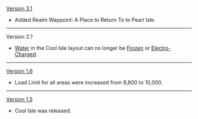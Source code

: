 {{Change History/Header}}
[[Version 3.1]]
* Added Realm Waypoint: A Place to Return To to Pearl Isle.
----
Version 2.?
* [[Water]] in the Cool Isle layout can no longer be [[Frozen]] or [[Electro-Charged]].
----
[[Version 1.6]]
*Load Limit for all areas were increased from 8,800 to 10,000.
----
[[Version 1.5]]
*Cool Isle was released.